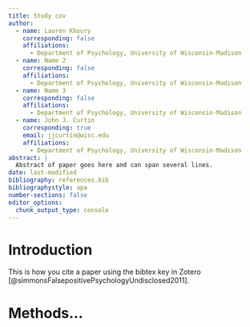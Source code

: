 ```yaml
---
title: Study cov
author:
  - name: Lauren Khoury
    corresponding: false
    affiliations:
      - Department of Psychology, University of Wisconsin-Madison
  - name: Name 2 
    corresponding: false
    affiliations:
      - Department of Psychology, University of Wisconsin-Madison
  - name: Name 3
    corresponding: false
    affiliations:
      - Department of Psychology, University of Wisconsin-Madison
  - name: John J. Curtin 
    corresponding: true
    email: jjcurtin@wisc.edu
    affiliations:
      - Department of Psychology, University of Wisconsin-Madison 
abstract: |
  Abstract of paper goes here and can span several lines.
date: last-modified
bibliography: references.bib
bibliographystyle: apa
number-sections: false 
editor_options: 
  chunk_output_type: console
---
```


# Introduction
This is how you cite a paper using the bibtex key in Zotero [@simmonsFalsepositivePsychologyUndisclosed2011].

# Methods...

